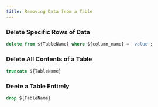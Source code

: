 ```yaml
---
title: Removing Data from a Table
---
```


### Delete Specific Rows of Data

```sql
delete from ${TableName} where ${column_name} = 'value';
```

### Delete All Contents of a Table

```sql
truncate ${TableName}
```

### Deete a Table Entirely

```sql
drop ${TableName}
```
